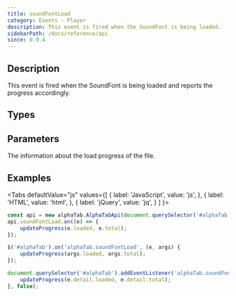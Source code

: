 ```yaml
---
title: soundFontLoad
category: Events - Player
description: This event is fired when the SoundFont is being loaded.
sidebarPath: /docs/reference/api
since: 0.9.4
---
```



## Description
This event is fired when the SoundFont is being loaded and reports the progress accordingly.     

<EventDescription metadata={metadata} />

## Types

<TypeTable>
    <TypeRow type="js" name="function(e)" />    
</TypeTable>

## Parameters

<ParameterTable>
    <ParameterRow platform="js" name="args" type="alphaTab.ProgressEventArgs">
        The information about the load progress of the file.  
    </ParameterRow>
</ParameterTable>

## Examples

<Tabs
  defaultValue="js"
  values={[
    { label: 'JavaScript', value: 'js', },
    { label: 'HTML', value: 'html', },
    { label: 'jQuery', value: 'jq', }
  ]
}>
<TabItem value="js">

```js
const api = new alphaTab.AlphaTabApi(document.querySelector('#alphaTab'));
api.soundFontLoad.on((e) => {
    updateProgress(e.loaded, e.total);
});
```

</TabItem>
<TabItem value="jq">

```js
$('#alphaTab').on('alphaTab.soundFontLoad', (e, args) {
    updateProgress(args.loaded, args.total);
});
```

</TabItem>
<TabItem value="html">

```js
document.querySelector('#alphaTab').addEventListener('alphaTab.soundFontLoad', () => {
    updateProgress(e.detail.loaded, e.detail.total);
}, false);
```

</TabItem>
</Tabs>
